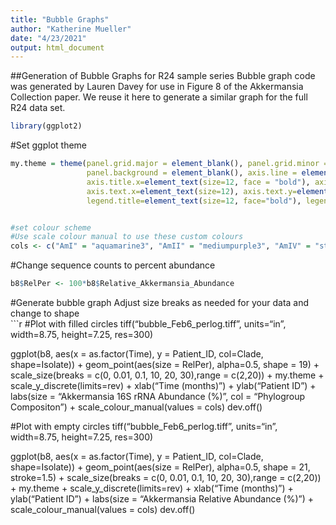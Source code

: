 ```yaml
---
title: "Bubble Graphs"
author: "Katherine Mueller"
date: "4/23/2021"
output: html_document
---
```

##Generation of Bubble Graphs for R24 sample series
Bubble graph code was generated by Lauren Davey for use in Figure 8 of the Akkermansia Collection paper. We reuse it here to generate a similar graph for the full R24 data set.

```r
library(ggplot2)
```

#Set ggplot theme 
```r
my.theme = theme(panel.grid.major = element_blank(), panel.grid.minor = element_blank(),
                 panel.background = element_blank(), axis.line = element_line(colour = "black"), plot.title=element_text(size=25), 
                 axis.title.x=element_text(size=12, face = "bold"), axis.title.y=element_text(size=12, face = "bold"), legend.text=element_text(size=12),
                 axis.text.x=element_text(size=12), axis.text.y=element_text(size=12), 
                 legend.title=element_text(size=12, face="bold"), legend.key=element_blank())


#set colour scheme
#Use scale colour manual to use these custom colours
cols <- c("AmI" = "aquamarine3", "AmII" = "mediumpurple3", "AmIV" = "steelblue2", "Unknown" = "grey25")
```

#Change sequence counts to percent abundance
```r
b8$RelPer <- 100*b8$Relative_Akkermansia_Abundance
```

#Generate bubble graph
Adjust size breaks as needed for your data and change to shape  
```r
#Plot with filled circles
tiff("bubble_Feb6_perlog.tiff", units="in", width=8.75, height=7.25, res=300)

ggplot(b8, aes(x = as.factor(Time), y = Patient_ID, col=Clade, shape=Isolate)) +
  geom_point(aes(size = RelPer), alpha=0.5, shape = 19) +
  scale_size(breaks = c(0, 0.01, 0.1, 10, 20, 30),range = c(2,20)) + my.theme + scale_y_discrete(limits=rev) + xlab("Time (months)") +
  ylab("Patient ID") + labs(size = "Akkermansia 16S rRNA Abundance (%)", col = "Phylogroup Compositon") + scale_colour_manual(values = cols)
dev.off()

#Plot with empty circles
tiff("bubble_Feb6_perlog.tiff", units="in", width=8.75, height=7.25, res=300)

ggplot(b8, aes(x = as.factor(Time), y = Patient_ID, col=Clade, shape=Isolate)) +
  geom_point(aes(size = RelPer), alpha=0.5, shape = 21, stroke=1.5) +
  scale_size(breaks = c(0, 0.01, 0.1, 10, 20, 30),range = c(2,20)) + my.theme + scale_y_discrete(limits=rev) + xlab("Time (months)") +
  ylab("Patient ID") + labs(size = "Akkermansia Relative Abundance (%)") + scale_colour_manual(values = cols)
dev.off()